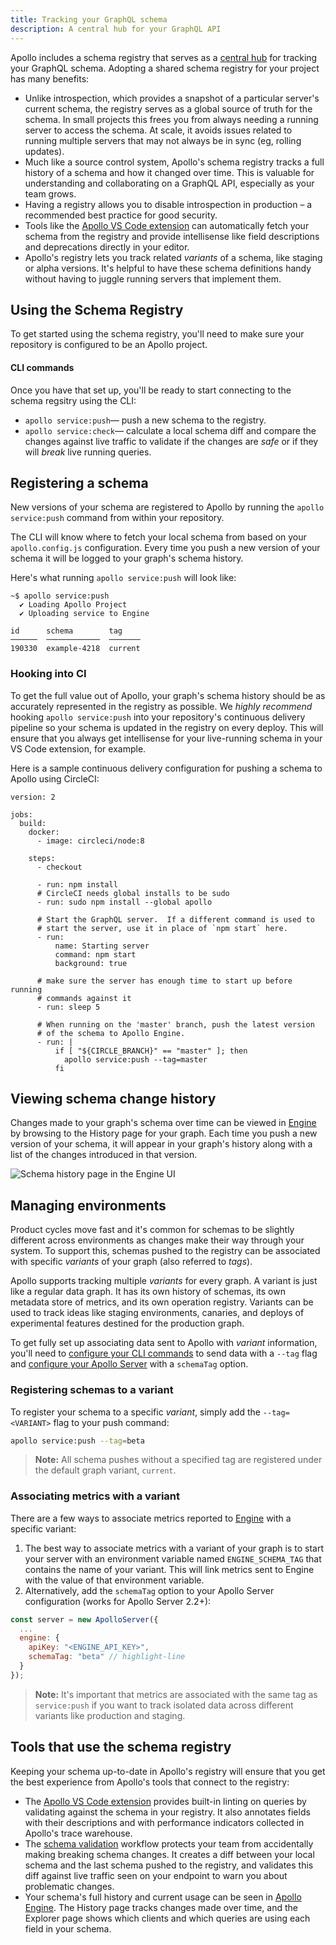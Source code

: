 ```yaml
---
title: Tracking your GraphQL schema
description: A central hub for your GraphQL API
---
```



Apollo includes a schema registry that serves as a [central hub](https://principledgraphql.com/integrity#3-track-the-schema-in-a-registry) for tracking your GraphQL schema. Adopting a shared schema registry for your project has many benefits:

- Unlike introspection, which provides a snapshot of a particular server's current schema, the registry serves as a global source of truth for the schema. In small projects this frees you from always needing a running server to access the schema. At scale, it avoids issues related to running multiple servers that may not always be in sync (eg, rolling updates).
- Much like a source control system, Apollo's schema registry tracks a full history of a schema and how it changed over time. This is valuable for understanding and collaborating on a GraphQL API, especially as your team grows.
- Having a registry allows you to disable introspection in production – a recommended best practice for good security.
- Tools like the [Apollo VS Code extension](https://marketplace.visualstudio.com/items?itemName=apollographql.vscode-apollo) can automatically fetch your schema from the registry and provide intellisense like field descriptions and deprecations directly in your editor.
- Apollo's registry lets you track related _variants_ of a schema, like staging or alpha versions. It's helpful to have these schema definitions handy without having to juggle running servers that implement them.

## Using the Schema Registry

To get started using the schema registry, you'll need to make sure your repository is configured to be an Apollo project.

<ProjectConfigPanel />

#### CLI commands

Once you have that set up, you'll be ready to start connecting to the schema regsitry using the CLI:

- `apollo service:push`&mdash; push a new schema to the registry.
- `apollo service:check`&mdash; calculate a local schema diff and compare the changes against live traffic to validate if the changes are _safe_ or if they will _break_ live running queries.

## Registering a schema

New versions of your schema are registered to Apollo by running the `apollo service:push` command from within your repository.

The CLI will know where to fetch your local schema from based on your `apollo.config.js` configuration. Every time you push a new version of your schema it will be logged to your graph's schema history.

Here's what running `apollo service:push` will look like:

```
~$ apollo service:push
  ✔ Loading Apollo Project
  ✔ Uploading service to Engine

id      schema        tag
──────  ────────────  ───────
190330  example-4218  current
```

### Hooking into CI

To get the full value out of Apollo, your graph's schema history should be as accurately represented in the registry as possible. We _highly recommend_ hooking `apollo service:push` into your repository's continuous delivery pipeline so your schema is updated in the registry on every deploy. This will ensure that you always get intellisense for your live-running schema in your VS Code extension, for example.

Here is a sample continuous delivery configuration for pushing a schema to Apollo using CircleCI:

```yaml{13,29-31}
version: 2

jobs:
  build:
    docker:
      - image: circleci/node:8

    steps:
      - checkout

      - run: npm install
      # CircleCI needs global installs to be sudo
      - run: sudo npm install --global apollo

      # Start the GraphQL server.  If a different command is used to
      # start the server, use it in place of `npm start` here.
      - run:
          name: Starting server
          command: npm start
          background: true

      # make sure the server has enough time to start up before running
      # commands against it
      - run: sleep 5

      # When running on the 'master' branch, push the latest version
      # of the schema to Apollo Engine.
      - run: |
          if [ "${CIRCLE_BRANCH}" == "master" ]; then
            apollo service:push --tag=master
          fi
```

## Viewing schema change history

Changes made to your graph's schema over time can be viewed in [Engine](https://engine.apollographql.com) by browsing to the History page for your graph. Each time you push a new version of your schema, it will appear in your graph's history along with a list of the changes introduced in that version.

![Schema history page in the Engine UI](../images/schema-history.png)

## Managing environments

Product cycles move fast and it's common for schemas to be slightly different across environments as changes make their way through your system. To support this, schemas pushed to the registry can be associated with specific _variants_ of your graph (also referred to _tags_).

Apollo supports tracking multiple _variants_ for every graph. A variant is just like a regular data graph. It has its own history of schemas, its own metadata store of metrics, and its own operation registry. Variants can be used to track ideas like staging environments, canaries, and deploys of experimental features destined for the production graph.

To get fully set up associating data sent to Apollo with _variant_ information, you'll need to [configure your CLI commands](#registering-schemas-to-a-variant) to send data with a `--tag` flag and [configure your Apollo Server](#associating-metrics-with-a-variant) with a `schemaTag` option.

### Registering schemas to a variant

To register your schema to a specific _variant_, simply add the `--tag=<VARIANT>` flag to your push command:

```bash
apollo service:push --tag=beta
```

> **Note:** All schema pushes without a specified tag are registered under the default graph variant, `current`.

### Associating metrics with a variant

There are a few ways to associate metrics reported to [Engine](https://engine.apollographql.com) with a specific variant:

1. The best way to associate metrics with a variant of your graph is to start your server with an environment variable named `ENGINE_SCHEMA_TAG` that contains the name of your variant. This will link metrics sent to Engine with the value of that environment variable.
1. Alternatively, add the `schemaTag` option to your Apollo Server configuration (works for Apollo Server 2.2+):

```js
const server = new ApolloServer({
  ...
  engine: {
    apiKey: "<ENGINE_API_KEY>",
    schemaTag: "beta" // highlight-line
  }
});
```

> **Note:** It's important that metrics are associated with the same tag as `service:push` if you want to track isolated data across different variants like production and staging.

## Tools that use the schema registry

Keeping your schema up-to-date in Apollo's registry will ensure that you get the best experience from Apollo's tools that connect to the registry:

- The [Apollo VS Code extension](https://marketplace.visualstudio.com/items?itemName=apollographql.vscode-apollo) provides built-in linting on queries by validating against the schema in your registry. It also annotates fields with their descriptions and with performance indicators collected in Apollo's trace warehouse.
- The [schema validation](/platform/schema-validation/) workflow protects your team from accidentally making breaking schema changes. It creates a diff between your local schema and the last schema pushed to the registry, and validates this diff against live traffic seen on your endpoint to warn you about problematic changes.
- Your schema's full history and current usage can be seen in [Apollo Engine](https://engine.apollographql.com). The History page tracks changes made over time, and the Explorer page shows which clients and which queries are using each field in your schema.
